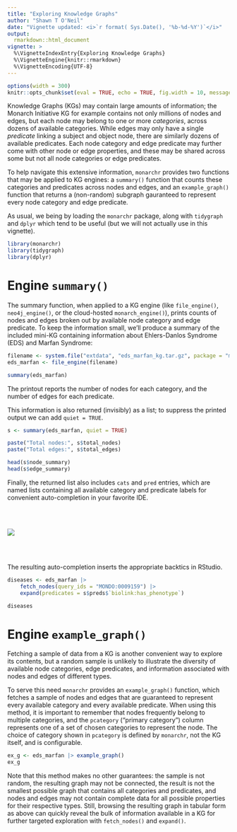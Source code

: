 ```yaml
---
title: "Exploring Knowledge Graphs"
author: "Shawn T O'Neil"
date: "Vignette updated: <i>`r format( Sys.Date(), '%b-%d-%Y')`</i>"
output:
  rmarkdown::html_document
vignette: >
  %\VignetteIndexEntry{Exploring Knowledge Graphs}
  %\VignetteEngine{knitr::rmarkdown}
  %\VignetteEncoding{UTF-8}
---
```



```r
options(width = 300)
knitr::opts_chunk$set(eval = TRUE, echo = TRUE, fig.width = 10, message = FALSE, warning = FALSE)
```

Knowledge Graphs (KGs) may contain large amounts of information; the Monarch Initiative KG for example
contains not only millions of nodes and edges, but each node may belong to one or more *categories*, across
dozens of available categories. While edges may only have a single *predicate* linking a subject and object
node, there are similarly dozens of available predicates. Each node category and edge predicate may further
come with other node or edge properties, and these may be shared across some but not all node categories or
edge predicates.

To help navigate this extensive information, `monarchr` provides two functions that may be applied to KG 
engines: a `summary()` function that counts these categories and predicates across nodes and edges, and
an `example_graph()` function that returns a (non-random) subgraph gauranteed to represent every node
category and edge predicate.

As usual, we being by loading the `monarchr` package, along with `tidygraph` and `dplyr` which tend to be useful
(but we will not actually use in this vignette).

```r
library(monarchr)
library(tidygraph)
library(dplyr)
```


# Engine `summary()`

The summary function, when applied to a KG engine (like `file_engine()`, `neo4j_engine()`, 
or the cloud-hosted `monarch_engine()`), prints counts of nodes and edges broken out by
available node category and edge predicate. To keep the information small, we'll produce a summary
of the included mini-KG containing information about Ehlers-Danlos Syndrome (EDS) and Marfan Syndrome:

```r
filename <- system.file("extdata", "eds_marfan_kg.tar.gz", package = "monarchr")
eds_marfan <- file_engine(filename)

summary(eds_marfan)
```

The printout reports the number of nodes for each category, and the number of edges for each predicate.

This information is also returned (invisibly) as a list; to suppress the printed output we can add `quiet = TRUE`.

```r
s <- summary(eds_marfan, quiet = TRUE)

paste("Total nodes:", s$total_nodes)
paste("Total edges:", s$total_edges)

head(s$node_summary)
head(s$edge_summary)
```

Finally, the returned list also includes `cats` and `pred` entries, which are 
named lists containing all available category and predicate labels for 
convenient auto-completion in your favorite IDE.

<br /><br />

![](exploring_kgs_assets/autocomplete.png)

<br /><br />

The resulting auto-completion inserts the appropriate backtics in RStudio. 

```r
diseases <- eds_marfan |>
	fetch_nodes(query_ids = "MONDO:0009159") |>
	expand(predicates = s$preds$`biolink:has_phenotype`)

diseases
```


# Engine `example_graph()`

Fetching a sample of data from a KG is another convenient way to explore its 
contents, but a random sample is unlikely to illustrate the diversity of available
node categories, edge predicates, and information associated with nodes and 
edges of different types. 

To serve this need `monarchr` provides an `example_graph()` function, which 
fetches a sample of nodes and edges that are guaranteed to represent every
available category and every available predicate. When using this method,
it is important to remember that nodes frequently belong to multiple categories, 
and the `pcategory` ("primary category") column represents one of a set of 
chosen categories to represent the node. The choice of category shown in `pcategory`
is defined by `monarchr`, not the KG itself, and is configurable.

```r
ex_g <- eds_marfan |> example_graph()
ex_g
```

Note that this method makes no other guarantees: the sample is not random,
the resulting graph may not be connected, the result is not the smallest possible
graph that contains all categories and predicates, and nodes and edges may not
contain complete data for all possible properties for their respective types. 
Still, browsing the resulting graph in tabular form as above can quickly reveal 
the bulk of information available in a KG for further targeted exploration
with `fetch_nodes()` and `expand()`.












